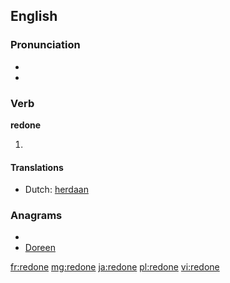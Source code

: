 ==English==

===Pronunciation===
* {{IPA|/ɻiˈdɒn/}}
* {{rhymes|ʌn}}

===Verb===
'''redone'''

# {{past participle of| to [[redo]]}}

====Translations====
* Dutch: [[herdaan]]

===Anagrams===
* {{alphagram|deenor}}
* [[Doreen#English|Doreen]]

[[fr:redone]]
[[mg:redone]]
[[ja:redone]]
[[pl:redone]]
[[vi:redone]]